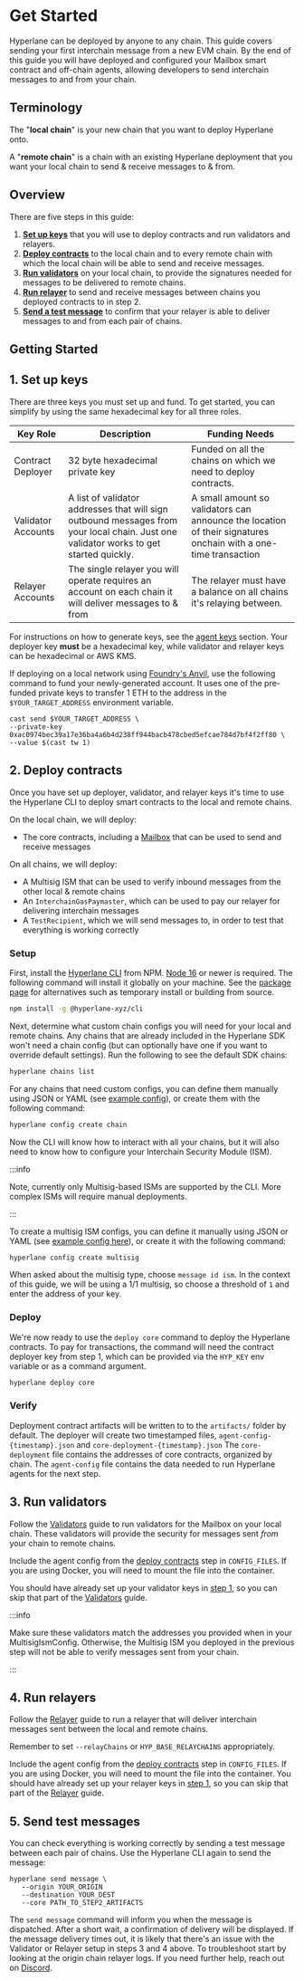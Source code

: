 # Get Started

Hyperlane can be deployed by anyone to any chain. 
This guide covers sending your first interchain message from a new EVM chain. By the end of this guide you will have deployed and configured your Mailbox smart contract and off-chain agents, allowing developers to send interchain messages to and from your chain.

## Terminology

The "**local chain**" is your new chain that you want to deploy Hyperlane onto.

A "**remote chain**" is a chain with an existing Hyperlane deployment that you want your local chain to send & receive messages to & from.

## Overview

There are five steps in this guide:
1. [<b>Set up keys</b>](#1-set-up-keys) that you will use to deploy contracts and run validators and relayers.
2. [<b>Deploy contracts</b>](#2-deploy-contracts) to the local chain and to every remote chain with which the local chain will be able to send and receive messages.
3. [<b>Run validators</b>](#3-run-validators) on your local chain, to provide the signatures needed for messages to be delivered to remote chains.
4. [<b>Run relayer</b>](#4-run-relayer) to send and receive messages between chains you deployed contracts to in step 2.
5. [<b>Send a test message</b>](#5-send-test-messages) to confirm that your relayer is able to deliver messages to and from each pair of chains.

## Getting Started

## 1. Set up keys

There are three keys you must set up and fund. To get started, you can simplify by using the same hexadecimal key for all three roles.

<table>
<thead><tr><th>Key Role</th><th>Description</th><th>Funding Needs</th></tr></thead>
<tbody><tr><td>Contract Deployer</td><td>32 byte hexadecimal private key</td><td>Funded on all the chains on which we need to deploy contracts.</td></tr>
<tr><td>Validator Accounts</td><td>A list of validator addresses that will sign outbound messages from your local chain. Just one validator works to get started quickly.</td><td>A small amount so validators can announce the location of their signatures onchain with a one-time transaction</td></tr>
<tr><td>Relayer Accounts</td><td>The single relayer you will operate requires an account on each chain it will deliver messages to & from</td><td>The relayer must have a balance on all chains it's relaying between.</td></tr></tbody>
</table>

For instructions on how to generate keys, see the [agent keys](./operate/set-up-agent-keys.mdx) section. Your deployer key **must** be a hexadecimal key, while validator and relayer keys can be hexadecimal or AWS KMS.

If deploying on a local network using [Foundry's Anvil](https://github.com/foundry-rs/foundry/tree/master/anvil), use the following command to fund your newly-generated account. It uses one of the pre-funded private keys to transfer 1 ETH to the address in the `$YOUR_TARGET_ADDRESS` environment variable.

```
cast send $YOUR_TARGET_ADDRESS \
--private-key 0xac0974bec39a17e36ba4a6b4d238ff944bacb478cbed5efcae784d7bf4f2ff80 \
--value $(cast tw 1)
```

## 2. Deploy contracts

Once you have set up deployer, validator, and relayer keys it's time to use the Hyperlane CLI to deploy smart contracts to the local and remote chains.

On the local chain, we will deploy:
- The core contracts, including a [Mailbox](./reference/messaging/messaging-interface.mdx) that can be used to send and receive messages

On all chains, we will deploy:
- A Multisig ISM that can be used to verify inbound messages from the other local & remote chains
- An `InterchainGasPaymaster`, which can be used to pay our relayer for delivering interchain messages
- A `TestRecipient`, which we will send messages to, in order to test that everything is working correctly

### Setup

First, install the [Hyperlane CLI](https://www.npmjs.com/package/@hyperlane-xyz/cli) from NPM. [Node 16](https://nodejs.org/en/download) or newer is required. The following command will install it globally on your machine. See the [package page](https://www.npmjs.com/package/@hyperlane-xyz/cli) for alternatives such as temporary install or building from source.

```bash
npm install -g @hyperlane-xyz/cli
```

Next, determine what custom chain configs you will need for your local and remote chains. Any chains that are already included in the Hyperlane SDK won't need a chain config (but can optionally have one if you want to override default settings).
Run the following to see the default SDK chains:

```bash
hyperlane chains list
```
For any chains that need custom configs, you can define them manually using JSON or YAML (see [example config](https://github.com/hyperlane-xyz/hyperlane-monorepo/blob/main/typescript/cli/examples/chain-config.yaml)), or create them with the following command:

```bash
hyperlane config create chain
```

Now the CLI will know how to interact with all your chains, but it will also need to know how to configure your Interchain Security Module (ISM). 

:::info

Note, currently only Multisig-based ISMs are supported by the CLI. More complex ISMs will require manual deployments.

:::

To create a multisig ISM configs, you can define it manually using JSON or YAML (see [example config here](https://github.com/hyperlane-xyz/hyperlane-monorepo/blob/v3/typescript/cli/examples/multisig-ism.yaml)), or create it with the following command:

```bash
hyperlane config create multisig
```

When asked about the multisig type, choose `message id ism`. In the context of this guide, we will be using a 1/1 multisig, so choose a threshold of `1` and enter the address of your key.

### Deploy
We're now ready to use the `deploy core` command to deploy the Hyperlane contracts. To pay for transactions, the command will need the contract deployer key from step 1, which can be provided via the `HYP_KEY` env variable or as a command argument.

```bash
hyperlane deploy core
```

### Verify

Deployment contract artifacts will be written to to the `artifacts/` folder by default. The deployer will create two timestamped files, `agent-config-{timestamp}.json` and `core-deployment-{timestamp}.json`
The `core-deployment` file contains the addresses of core contracts, organized by chain.
The `agent-config` file contains the data needed to run Hyperlane agents for the next step.

## 3. Run validators 

Follow the [Validators](./operate/validators/run-validators.mdx) guide to run validators for the Mailbox on your local chain. These validators will provide the security for messages sent _from_ your chain to remote chains.

Include the agent config from the [deploy contracts](#2-deploy-contracts) step in `CONFIG_FILES`. If you are using Docker, you will need to mount the file into the container.

You should have already set up your validator keys in [step 1](#1-set-up-keys), so you can skip that part of the [Validators](./operate/validators/run-validators.mdx) guide.

:::info

Make sure these validators match the addresses you provided when in your MultisigIsmConfig. Otherwise, the Multisig ISM you deployed in the previous step will not be able to verify messages sent from your chain.

:::

## 4. Run relayers

Follow the [Relayer](./operate/relayer/run-relayer.mdx) guide to run a relayer that will deliver interchain messages sent between the local and remote chains.

Remember to set `--relayChains` or `HYP_BASE_RELAYCHAINS` appropriately.


Include the agent config from the [deploy contracts](#2-deploy-contracts) step in `CONFIG_FILES`. If you are using Docker, you will need to mount the file into the container.
You should have already set up your relayer keys in [step 1](#1-set-up-keys), so you can skip that part of the [Relayer](./operate/relayer/run-relayer.mdx) guide.

## 5. Send test messages

You can check everything is working correctly by sending a test message between each pair of chains.
Use the Hyperlane CLI again to send the message:

```
hyperlane send message \
   --origin YOUR_ORIGIN 
   --destination YOUR_DEST 
   --core PATH_TO_STEP2_ARTIFACTS
```

The `send message` command will inform you when the message is dispatched. After a short wait, a confirmation of delivery will be displayed. If the message delivery times out, it is likely that there's an issue with the Validator or Relayer setup in steps 3 and 4 above.
To troubleshoot start by looking at the origin chain relayer logs. If you need further help, reach out on [Discord](https://discord.gg/hyperlane).